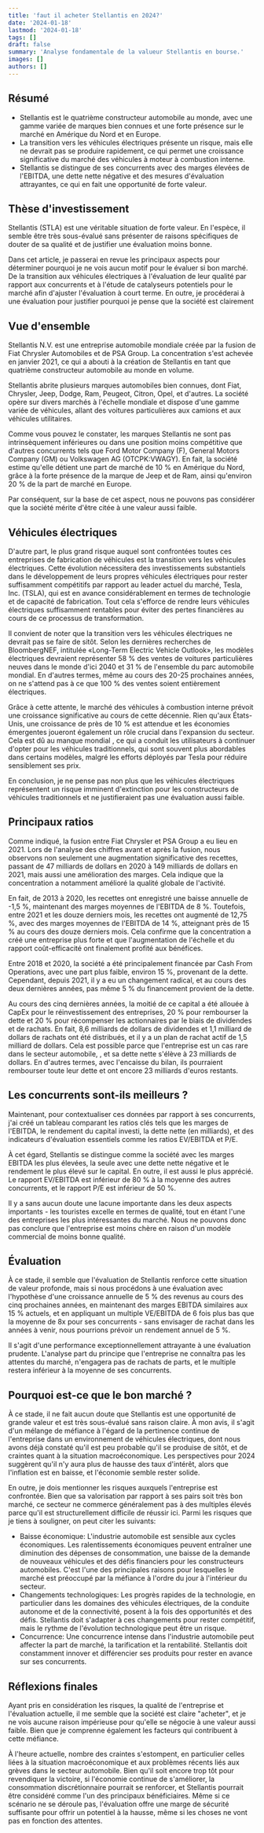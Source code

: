 ```yaml
---
title: 'faut il acheter Stellantis en 2024?'
date: '2024-01-18'
lastmod: '2024-01-18'
tags: []
draft: false
summary: 'Analyse fondamentale de la valueur Stellantis en bourse.'
images: []
authors: []
---
```

## Résumé

- Stellantis est le quatrième constructeur automobile au monde, avec une gamme variée de marques bien connues et une forte présence sur le marché en Amérique du Nord et en Europe.
- La transition vers les véhicules électriques présente un risque, mais elle ne devrait pas se produire rapidement, ce qui permet une croissance significative du marché des véhicules à moteur à combustion interne.
- Stellantis se distingue de ses concurrents avec des marges élevées de l'EBITDA, une dette nette négative et des mesures d'évaluation attrayantes, ce qui en fait une opportunité de forte valeur.

## Thèse d'investissement

Stellantis (STLA) est une véritable situation de forte valeur. En l'espèce, il semble être très sous-évalué sans présenter de raisons spécifiques de douter de sa qualité et de justifier une évaluation moins bonne.

Dans cet article, je passerai en revue les principaux aspects pour déterminer pourquoi je ne vois aucun motif pour le évaluer si bon marché. De la transition aux véhicules électriques à l'évaluation de leur qualité par rapport aux concurrents et à l'étude de catalyseurs potentiels pour le marché afin d'ajuster l'évaluation à court terme. En outre, je procéderai à une évaluation pour justifier pourquoi je pense que la société est clairement 

## Vue d'ensemble

Stellantis N.V. est une entreprise automobile mondiale créée par la fusion de Fiat Chrysler Automobiles et de PSA Group. La concentration s'est achevée en janvier 2021, ce qui a abouti à la création de Stellantis en tant que quatrième constructeur automobile au monde en volume.

Stellantis abrite plusieurs marques automobiles bien connues, dont Fiat, Chrysler, Jeep, Dodge, Ram, Peugeot, Citron, Opel, et d'autres. La société opère sur divers marchés à l'échelle mondiale et dispose d'une gamme variée de véhicules, allant des voitures particulières aux camions et aux véhicules utilitaires.

Comme vous pouvez le constater, les marques Stellantis ne sont pas intrinsèquement inférieures ou dans une position moins compétitive que d'autres concurrents tels que Ford Motor Company (F), General Motors Company (GM) ou Volkswagen AG (OTCPK:VWAGY). En fait, la société estime qu'elle détient une part de marché de 10 % en Amérique du Nord, grâce à la forte présence de la marque de Jeep et de Ram, ainsi qu'environ 20 % de la part de marché en Europe.

Par conséquent, sur la base de cet aspect, nous ne pouvons pas considérer que la société mérite d'être citée à une valeur aussi faible.

## Véhicules électriques

D'autre part, le plus grand risque auquel sont confrontées toutes ces entreprises de fabrication de véhicules est la transition vers les véhicules électriques. Cette évolution nécessitera des investissements substantiels dans le développement de leurs propres véhicules électriques pour rester suffisamment compétitifs par rapport au leader actuel du marché, Tesla, Inc. (TSLA), qui est en avance considérablement en termes de technologie et de capacité de fabrication. Tout cela s'efforce de rendre leurs véhicules électriques suffisamment rentables pour éviter des pertes financières au cours de ce processus de transformation.

Il convient de noter que la transition vers les véhicules électriques ne devrait pas se faire de sitôt. Selon les dernières recherches de BloombergNEF, intitulée «Long-Term Electric Vehicle Outlook», les modèles électriques devraient représenter 58 % des ventes de voitures particulières neuves dans le monde d'ici 2040 et 31 % de l'ensemble du parc automobile mondial. En d'autres termes, même au cours des 20-25 prochaines années, on ne s'attend pas à ce que 100 % des ventes soient entièrement électriques.

Grâce à cette attente, le marché des véhicules à combustion interne prévoit une croissance significative au cours de cette décennie. Rien qu'aux États-Unis, une croissance de près de 10 % est attendue et les économies émergentes joueront également un rôle crucial dans l'expansion du secteur. Cela est dû au manque mondial , ce qui a conduit les utilisateurs à continuer d'opter pour les véhicules traditionnels, qui sont souvent plus abordables dans certains modèles, malgré les efforts déployés par Tesla pour réduire sensiblement ses prix.

En conclusion, je ne pense pas non plus que les véhicules électriques représentent un risque imminent d'extinction pour les constructeurs de véhicules traditionnels et ne justifieraient pas une évaluation aussi faible.

## Principaux ratios

Comme indiqué, la fusion entre Fiat Chrysler et PSA Group a eu lieu en 2021. Lors de l'analyse des chiffres avant et après la fusion, nous observons non seulement une augmentation significative des recettes, passant de 47 milliards de dollars en 2020 à 149 milliards de dollars en 2021, mais aussi une amélioration des marges. Cela indique que la concentration a notamment amélioré la qualité globale de l'activité.

En fait, de 2013 à 2020, les recettes ont enregistré une baisse annuelle de -1,5 %, maintenant des marges moyennes de l'EBITDA de 8 %. Toutefois, entre 2021 et les douze derniers mois, les recettes ont augmenté de 12,75 %, avec des marges moyennes de l'EBITDA de 14 %, atteignant près de 15 % au cours des douze derniers mois. Cela confirme que la concentration a créé une entreprise plus forte et que l'augmentation de l'échelle et du rapport coût-efficacité ont finalement profité aux bénéfices.

Entre 2018 et 2020, la société a été principalement financée par Cash From Operations, avec une part plus faible, environ 15 %, provenant de la dette. Cependant, depuis 2021, il y a eu un changement radical, et au cours des deux dernières années, pas même 5 % du financement provient de la dette.

Au cours des cinq dernières années, la moitié de ce capital a été allouée à CapEx pour le réinvestissement des entreprises, 20 % pour rembourser la dette et 20 % pour récompenser les actionnaires par le biais de dividendes et de rachats. En fait, 8,6 milliards de dollars de dividendes et 1,1 milliard de dollars de rachats ont été distribués, et il y a un plan de rachat actif de 1,5 milliard de dollars. Cela est possible parce que l'entreprise est un cas rare dans le secteur automobile, , et sa dette nette s'élève à 23 milliards de dollars. En d'autres termes, avec l'encaisse du bilan, ils pourraient rembourser toute leur dette et ont encore 23 milliards d'euros restants.

## Les concurrents sont-ils meilleurs ?

Maintenant, pour contextualiser ces données par rapport à ses concurrents, j'ai créé un tableau comparant les ratios clés tels que les marges de l'EBITDA, le rendement du capital investi, la dette nette (en milliards), et des indicateurs d'évaluation essentiels comme les ratios EV/EBITDA et P/E.

À cet égard, Stellantis se distingue comme la société avec les marges EBITDA les plus élevées, la seule avec une dette nette négative et le rendement le plus élevé sur le capital. En outre, il est aussi le plus apprécié. Le rapport EV/EBITDA est inférieur de 80 % à la moyenne des autres concurrents, et le rapport P/E est inférieur de 50 %.

Il y a sans aucun doute une lacune importante dans les deux aspects importants - les touristes excelle en termes de qualité, tout en étant l'une des entreprises les plus intéressantes du marché. Nous ne pouvons donc pas conclure que l'entreprise est moins chère en raison d'un modèle commercial de moins bonne qualité.

## Évaluation

À ce stade, il semble que l'évaluation de Stellantis renforce cette situation de valeur profonde, mais si nous procédons à une évaluation avec l'hypothèse d'une croissance annuelle de 5 % des revenus au cours des cinq prochaines années, en maintenant des marges EBITDA similaires aux 15 % actuels, et en appliquant un multiple VE/EBITDA de 6 fois plus bas que la moyenne de 8x pour ses concurrents - sans envisager de rachat dans les années à venir, nous pourrions prévoir un rendement annuel de 5 %.

Il s'agit d'une performance exceptionnellement attrayante à une évaluation prudente. L'analyse part du principe que l'entreprise ne connaîtra pas les attentes du marché, n'engagera pas de rachats de parts, et le multiple restera inférieur à la moyenne de ses concurrents.

## Pourquoi est-ce que le bon marché ?

À ce stade, il ne fait aucun doute que Stellantis est une opportunité de grande valeur et est très sous-évalué sans raison claire. À mon avis, il s'agit d'un mélange de méfiance à l'égard de la pertinence continue de l'entreprise dans un environnement de véhicules électriques, dont nous avons déjà constaté qu'il est peu probable qu'il se produise de sitôt, et de craintes quant à la situation macroéconomique. Les perspectives pour 2024 suggèrent qu'il n'y aura plus de hausse des taux d'intérêt, alors que l'inflation est en baisse, et l'économie semble rester solide.

En outre, je dois mentionner les risques auxquels l'entreprise est confrontée. Bien que sa valorisation par rapport à ses pairs soit très bon marché, ce secteur ne commerce généralement pas à des multiples élevés parce qu'il est structurellement difficile de réussir ici. Parmi les risques que je tiens à souligner, on peut citer les suivants:

- Baisse économique: L'industrie automobile est sensible aux cycles économiques. Les ralentissements économiques peuvent entraîner une diminution des dépenses de consommation, une baisse de la demande de nouveaux véhicules et des défis financiers pour les constructeurs automobiles. C'est l'une des principales raisons pour lesquelles le marché est préoccupé par la méfiance à l'ordre du jour à l'intérieur du secteur.
- Changements technologiques: Les progrès rapides de la technologie, en particulier dans les domaines des véhicules électriques, de la conduite autonome et de la connectivité, posent à la fois des opportunités et des défis. Stellantis doit s'adapter à ces changements pour rester compétitif, mais le rythme de l'évolution technologique peut être un risque.
- Concurrence: Une concurrence intense dans l'industrie automobile peut affecter la part de marché, la tarification et la rentabilité. Stellantis doit constamment innover et différencier ses produits pour rester en avance sur ses concurrents.

## Réflexions finales

Ayant pris en considération les risques, la qualité de l'entreprise et l'évaluation actuelle, il me semble que la société est claire "acheter", et je ne vois aucune raison impérieuse pour qu'elle se négocie à une valeur aussi faible. Bien que je comprenne également les facteurs qui contribuent à cette méfiance.

À l'heure actuelle, nombre des craintes s'estompent, en particulier celles liées à la situation macroéconomique et aux problèmes récents liés aux grèves dans le secteur automobile. Bien qu'il soit encore trop tôt pour revendiquer la victoire, si l'économie continue de s'améliorer, la consommation discrétionnaire pourrait se renforcer, et Stellantis pourrait être considéré comme l'un des principaux bénéficiaires. Même si ce scénario ne se déroule pas, l'évaluation offre une marge de sécurité suffisante pour offrir un potentiel à la hausse, même si les choses ne vont pas en fonction des attentes.

